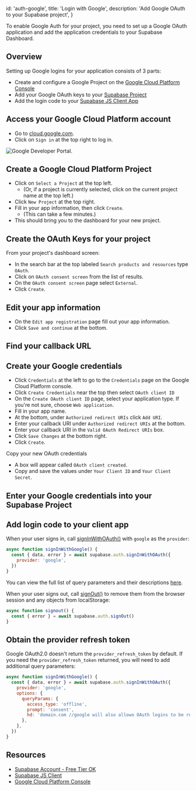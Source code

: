 
  id: 'auth-google',
  title: 'Login with Google',
  description: 'Add Google OAuth to your Supabase project',
}

To enable Google Auth for your project, you need to set up a Google OAuth application and add the application credentials to your Supabase Dashboard.

## Overview

Setting up Google logins for your application consists of 3 parts:

- Create and configure a Google Project on the [Google Cloud Platform Console](https://console.cloud.google.com/home/dashboard)
- Add your Google OAuth keys to your [Supabase Project](https://app.supabase.com)
- Add the login code to your [Supabase JS Client App](https://github.com/supabase/supabase-js)

## Access your Google Cloud Platform account

- Go to [cloud.google.com](https://cloud.google.com).
- Click on `Sign in` at the top right to log in.

![Google Developer Portal.](/docs/img/guides/auth-google/google-portal.png)

## Create a Google Cloud Platform Project

- Click on `Select a Project` at the top left.
  - (Or, if a project is currently selected, click on the current project name at the top left.)
- Click `New Project` at the top right.
- Fill in your app information, then click `Create`.
  - (This can take a few minutes.)
- This should bring you to the dashboard for your new project.

## Create the OAuth Keys for your project

From your project's dashboard screen:

- In the search bar at the top labeled `Search products and resources` type `OAuth`.
- Click on `OAuth consent screen` from the list of results.
- On the `OAuth consent screen` page select `External`.
- Click `Create`.

## Edit your app information

- On the `Edit app registration` page fill out your app information.
- Click `Save and continue` at the bottom.

## Find your callback URL

<SocialProviderSetup provider="Google" />

## Create your Google credentials

- Click `Credentials` at the left to go to the `Credentials` page on the Google Cloud Platform console.
- Click `Create Credentials` near the top then select `OAuth client ID`
- On the `Create OAuth client ID` page, select your application type. If you're not sure, choose `Web application`.
- Fill in your app name.
- At the bottom, under `Authorized redirect URIs` click `Add URI`.
- Enter your callback URI under `Authorized redirect URIs` at the bottom.
- Enter your callback URI in the `Valid OAuth Redirect URIs` box.
- Click `Save Changes` at the bottom right.
- Click `Create`.

Copy your new OAuth credentials

- A box will appear called `OAuth client created`.
- Copy and save the values under `Your Client ID` and `Your Client Secret`.

## Enter your Google credentials into your Supabase Project

<SocialProviderSettingsSupabase provider="Google" />

## Add login code to your client app

When your user signs in, call [signInWithOAuth()](/docs/reference/javascript/auth-signinwithoauth) with `google` as the `provider`:

```js
async function signInWithGoogle() {
  const { data, error } = await supabase.auth.signInWithOAuth({
    provider: 'google',
  })
}
```

You can view the full list of query parameters and their descriptions [here](https://developers.google.com/identity/protocols/oauth2/web-server#creatingclient).

When your user signs out, call [signOut()](/docs/reference/javascript/auth-signout) to remove them from the browser session and any objects from localStorage:

```js
async function signout() {
  const { error } = await supabase.auth.signOut()
}
```

## Obtain the provider refresh token

Google OAuth2.0 doesn't return the `provider_refresh_token` by default. If you need the `provider_refresh_token` returned, you will need to add additional query parameters:

```js
async function signInWithGoogle() {
  const { data, error } = await supabase.auth.signInWithOAuth({
    provider: 'google',
    options: {
      queryParams: {
        access_type: 'offline',
        prompt: 'consent',
        hd: 'domain.com //google will also allowo OAuth logins to be restricted to a specified domain using the 'hd' parameter
      },
    },
  })
}
```

## Resources

- [Supabase Account - Free Tier OK](https://supabase.com)
- [Supabase JS Client](https://github.com/supabase/supabase-js)
- [Google Cloud Platform Console](https://console.cloud.google.com/home/dashboard)


